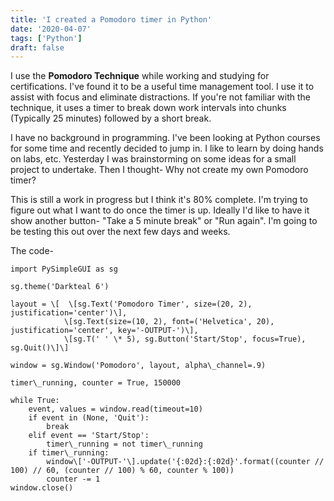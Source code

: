 ```yaml
---
title: 'I created a Pomodoro timer in Python'
date: '2020-04-07'
tags: ['Python']
draft: false
---
```

I use the **Pomodoro Technique** while working and studying for certifications. I've found it to be a useful time management tool. I use it to assist with focus and eliminate distractions. If you're not familiar with the technique, it uses a timer to break down work intervals into chunks (Typically 25 minutes) followed by a short break.  
  
I have no background in programming. I've been looking at Python courses for some time and recently decided to jump in. I like to learn by doing hands on labs, etc. Yesterday I was brainstorming on some ideas for a small project to undertake. Then I thought- Why not create my own Pomodoro timer?  
  
This is still a work in progress but I think it's 80% complete. I'm trying to figure out what I want to do once the timer is up. Ideally I'd like to have it show another button- "Take a 5 minute break" or "Run again". I'm going to be testing this out over the next few days and weeks.  
 
The code-  

```  
import PySimpleGUI as sg  
  
sg.theme('Darkteal 6')  
  
layout = \[  \[sg.Text('Pomodoro Timer', size=(20, 2), justification='center')\],  
            \[sg.Text(size=(10, 2), font=('Helvetica', 20), justification='center', key='-OUTPUT-')\],  
            \[sg.T(' ' \* 5), sg.Button('Start/Stop', focus=True), sg.Quit()\]\]  
  
window = sg.Window('Pomodoro', layout, alpha\_channel=.9)  
  
timer\_running, counter = True, 150000  
  
while True:                                  
    event, values = window.read(timeout=10)  
    if event in (None, 'Quit'):              
        break  
    elif event == 'Start/Stop':  
        timer\_running = not timer\_running  
    if timer\_running:  
        window\['-OUTPUT-'\].update('{:02d}:{:02d}'.format((counter // 100) // 60, (counter // 100) % 60, counter % 100))  
        counter -= 1  
window.close()  
```